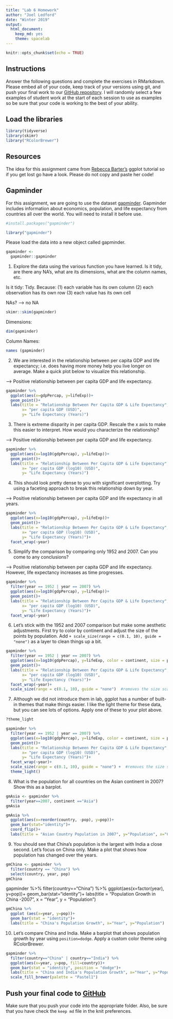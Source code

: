 ```yaml
---
title: "Lab 6 Homework"
author: "Joel Ledford"
date: "Winter 2019"
output:
  html_document:
    keep_md: yes
    theme: spacelab
---
```


```r
knitr::opts_chunk$set(echo = TRUE)
```

## Instructions
Answer the following questions and complete the exercises in RMarkdown. Please embed all of your code, keep track of your versions using git, and push your final work to our [GitHub repository](https://github.com/FRS417-DataScienceBiologists). I will randomly select a few examples of student work at the start of each session to use as examples so be sure that your code is working to the best of your ability.

## Load the libraries
```r
library(tidyverse)
library(skimr)
library("RColorBrewer")
```

## Resources
The idea for this assignment came from [Rebecca Barter's](http://www.rebeccabarter.com/blog/2017-11-17-ggplot2_tutorial/) ggplot tutorial so if you get lost go have a look. Please do not copy and paste her code!  

## Gapminder
For this assignment, we are going to use the dataset [gapminder](https://cran.r-project.org/web/packages/gapminder/index.html). Gapminder includes information about economics, population, and life expectancy from countries all over the world. You will need to install it before use.
```r
#install.packages("gapminder")
```

```r
library("gapminder")
```

Please load the data into a new object called gapminder.
```r
gapminder <- 
  gapminder::gapminder
```

1. Explore the data using the various function you have learned. Is it tidy, are there any NA's, what are its dimensions, what are the column names, etc.

Is it tidy:
Tidy. Because:
(1) each variable has its own column
(2) each observation has its own row
(3) each value has its own cell


NAs?    --> no NA
```r
skimr::skim(gapminder)
```



Dimensions:
```r
dim(gapminder)
```


Column Names:
```r
names (gapminder)
```




2. We are interested in the relationship between per capita GDP and life expectancy; i.e. does having more money help you live longer on average. Make a quick plot below to visualize this relationship.

--> Positive relationship between per capita GDP and life expectancy. 
```r
gapminder %>% 
  ggplot(aes(x=gdpPercap, y=lifeExp))+
  geom_point()+
  labs(title = "Relationship Between Per Capita GDP & Life Expectancy",
       x= "per capita GDP (USD)",
       y= "Life Expectancy (Years)")
```

  

3. There is extreme disparity in per capita GDP. Rescale the x axis to make this easier to interpret. How would you characterize the relationship?

--> Positive relationship between per capita GDP and life expectancy. 
```r
gapminder %>% 
  ggplot(aes(x=log10(gdpPercap), y=lifeExp))+
  geom_point()+
  labs(title = "Relationship Between Per Capita GDP & Life Expectancy",
       x= "per capita GDP (log10) (USD)",
       y= "Life Expectancy (Years)")
```


4. This should look pretty dense to you with significant overplotting. Try using a faceting approach to break this relationship down by year.

--> Positive relationship between per capita GDP and life expectancy in all years.
```r
gapminder %>% 
  ggplot(aes(x=log10(gdpPercap), y=lifeExp))+
  geom_point()+
  labs(title = "Relationship Between Per Capita GDP & Life Expectancy",
       x= "per capita GDP (log10) (USD)",
       y= "Life Expectancy (Years)")+
  facet_wrap(~year)
```


5. Simplify the comparison by comparing only 1952 and 2007. Can you come to any conclusions?

--> Positive relationship between per capita GDP and life expectancy. However, life expectancy increases as time progresses.
```r
gapminder %>% 
  filter(year == 1952 | year == 2007) %>% 
  ggplot(aes(x=log10(gdpPercap), y=lifeExp))+
  geom_point()+
  labs(title = "Relationship Between Per Capita GDP & Life Expectancy",
       x= "per capita GDP (log10) (USD)",
       y= "Life Expectancy (Years)")+
  facet_wrap(~year)
```

6. Let's stick with the 1952 and 2007 comparison but make some aesthetic adjustments. First try to color by continent and adjust the size of the points by population. Add `+ scale_size(range = c(0.1, 10), guide = "none")` as a layer to clean things up a bit.

```r
gapminder %>% 
  filter(year == 1952 | year == 2007) %>% 
  ggplot(aes(x=log10(gdpPercap), y=lifeExp, color = continent, size = pop))+
  geom_point()+
  labs(title = "Relationship Between Per Capita GDP & Life Expectancy",
       x= "per capita GDP (log10) (USD)",
       y= "Life Expectancy (Years)")+
  facet_wrap(~year)+
  scale_size(range = c(0.1, 10), guide = "none")  #removes the size scale's legend
```

7. Although we did not introduce them in lab, ggplot has a number of built-in themes that make things easier. I like the light theme for these data, but you can see lots of options. Apply one of these to your plot above.
```r
?theme_light
```

```r
gapminder %>% 
  filter(year == 1952 | year == 2007) %>% 
  ggplot(aes(x=log10(gdpPercap), y=lifeExp, color = continent, size = pop))+
  geom_point()+
  labs(title = "Relationship Between Per Capita GDP & Life Expectancy",
       x= "per capita GDP (log10) (USD)",
       y= "Life Expectancy (Years)")+
  facet_wrap(~year)+
  scale_size(range = c(0.1, 10), guide = "none") +  #removes the size scale's legend
  theme_light()
```


8. What is the population for all countries on the Asian continent in 2007? Show this as a barplot.

```r
gmAsia <- gapminder %>%
  filter(year==2007, continent =="Asia")
gmAsia
```

  
```r
gmAsia %>% 
  ggplot(aes(x=reorder(country, -pop), y=pop))+
  geom_bar(stat="identity")+
  coord_flip()+
  labs(title = "Asian Country Population in 2007", y="Population", x="Country")
```


9. You should see that China's population is the largest with India a close second. Let's focus on China only. Make a plot that shows how population has changed over the years.

```r
gmChina <- gapminder %>% 
  filter(country == "China") %>% 
  select(country, year, pop)
gmChina
```
gapminder %>%
  filter(country=="China") %>% 
  ggplot(aes(x=factor(year), y=pop))+
  geom_bar(stat="identity")+
  labs(title = "Population Growth in China \n1952-2007",
       x = "Year",
       y = "Population")

```r
gmChina %>% 
  ggplot (aes(x=year, y=pop))+
  geom_bar(stat = "identity")+
  labs(title = "China's Population Growth", x="Year", y="Population")
```



10. Let's compare China and India. Make a barplot that shows population growth by year using `position=dodge`. Apply a custom color theme using RColorBrewer.

```r
gapminder %>% 
  filter(country=="China" | country=="India") %>% 
  ggplot(aes(x=year, y=pop, fill=country))+
  geom_bar(stat = "identity", position = "dodge")+
  labs(title = "China and India's Population Growth", x="Year", y="Population")+
  scale_fill_brewer(palette = "Pastel1")
```


## Push your final code to [GitHub](https://github.com/FRS417-DataScienceBiologists)
Make sure that you push your code into the appropriate folder. Also, be sure that you have check the `keep md` file in the knit preferences.